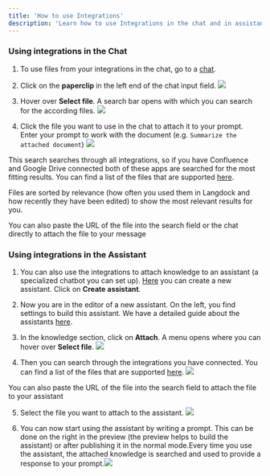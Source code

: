 ```yaml
---
title: 'How to use Integrations'
description: 'Learn how to use Integrations in the chat and in assistants.'
---
```


### Using integrations in the Chat

1. To use files from your integrations in the chat, go to a [chat](https://app.langdock.com/chat).

2. Click on the **paperclip** in the left end of the chat input field.
  ![](/images/Chat_1.png)

3. Hover over **Select file**. A search bar opens with which you can search for the according files.
  ![](/images/Chat_Search_Integrations.png)

4. Click the file you want to use in the chat to attach it to your prompt. Enter your prompt to work with the document (e.g. `Summarize the attached document`)
  ![](/images/attached_document_to_chat.png)

This search searches through all integrations, so if you have Confluence and Google Drive connected both of these apps are searched for the most fitting results. You can find a list of the files that are supported [here](https://docs.langdock.com/product/chat#supported-file-formats-in-langdock).

Files are sorted by relevance (how often you used them in Langdock and how recently they have been edited) to show the most relevant results for you.

<Tip>You can also paste the URL of the file into the search field or the chat directly to attach the file to your message</Tip>

### Using integrations in the Assistant

1. You can also use the integrations to attach knowledge to an assistant (a specialized chatbot you can set up). [Here](https://app.langdock.com/assistants) you can create a new assistant. Click on **Create assistant**.

2. Now you are in the editor of a new assistant. On the left, you find settings to build this assistant. We have a detailed guide about the assistants [here]().

3. In the knowledge section, click on **Attach**. A menu opens where you can hover over **Select file**.
  ![](/images/assistant_attach.png)

4. Then you can search through the integrations you have connected. You can find a list of the files that are supported [here](https://docs.langdock.com/product/chat#supported-file-formats-in-langdock).
  ![](/images/assistant_search.png)

<Tip>You can also paste the URL of the file into the search field to attach the file to your assistant</Tip>

5. Select the file you want to attach to the assistant.
  ![](/images/assistant_knowledge_connected.png)

6. You can now start using the assistant by writing a prompt. This can be done on the right in the preview (the preview helps to build the assistant) or after publishing it in the normal mode.Every time you use the assistant, the attached knowledge is searched and used to provide a response to your prompt.![](/images/assistant_preview_publishing.png)